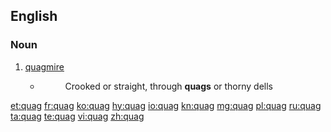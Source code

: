 ==English==
===Noun===
{{en-noun}}

# [[quagmire]]
#* {{rfdate}} {{w|Cowper}}
#*: Crooked or straight, through '''quags''' or thorny dells

[[et:quag]]
[[fr:quag]]
[[ko:quag]]
[[hy:quag]]
[[io:quag]]
[[kn:quag]]
[[mg:quag]]
[[pl:quag]]
[[ru:quag]]
[[ta:quag]]
[[te:quag]]
[[vi:quag]]
[[zh:quag]]